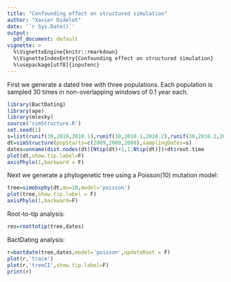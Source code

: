 ```yaml
---
title: "Confounding effect on structured simulation"
author: "Xavier Didelot"
date: '`r Sys.Date()`'
output:
  pdf_document: default
vignette: >
  %\VignetteEngine{knitr::rmarkdown}
  %\VignetteIndexEntry{Confounding effect on structured simulation}
  %\usepackage[utf8]{inputenc}
---
```


First we generate a dated tree with three populations. Each population is sampled 30 times in non-overlapping windows of 0.1 year each.

```r
library(BactDating)
library(ape)
library(mlesky)
source('simStructure.R')
set.seed(1)
s=list(runif(30,2010,2010.1),runif(30,2010.1,2010.2),runif(30,2010.2,2010.3))
dt=simStructure(popStarts=c(2009,2009,2009),samplingDates=s)
dates=unname(dist.nodes(dt)[Ntip(dt)+1,1:Ntip(dt)])+dt$root.time
plot(dt,show.tip.label=F)
axisPhylo(1,backward = F)
```

Next we generate a phylogenetic tree using a Poisson(10) mutation model:
```r
tree=simobsphy(dt,mu=10,model='poisson')
plot(tree,show.tip.label = F)
axisPhylo(1,backward=F)
```


Root-to-tip analysis:
```r
res=roottotip(tree,dates)
```

BactDating analysis:

```r
r=bactdate(tree,dates,model='poisson',updateRoot = F)
plot(r,'trace')
plot(r,'treeCI',show.tip.label=F)
print(r)
```
